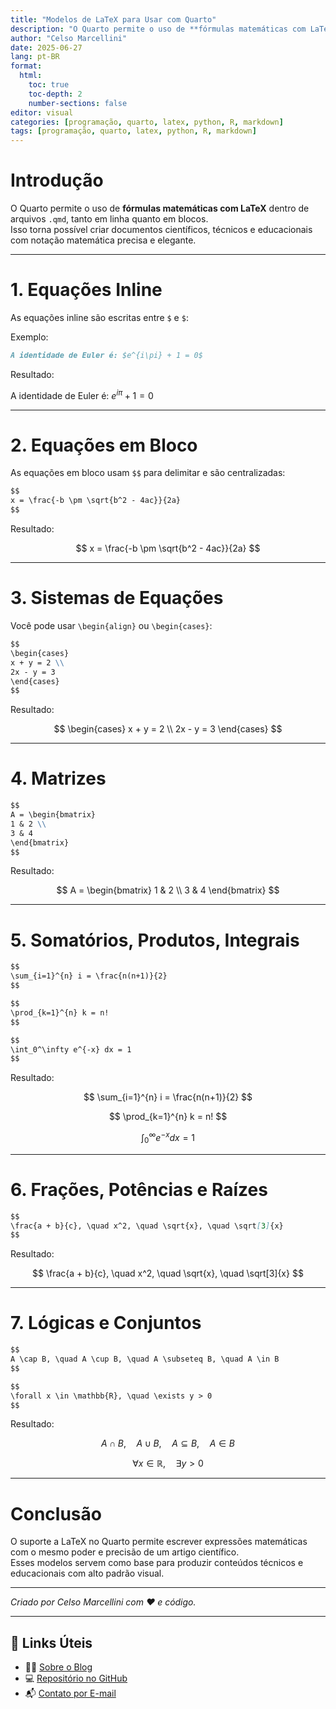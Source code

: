 ```yaml
---
title: "Modelos de LaTeX para Usar com Quarto"
description: "O Quarto permite o uso de **fórmulas matemáticas com LaTeX** dentro de arquivos `.qmd`, tanto em linha quanto em blocos."
author: "Celso Marcellini"
date: 2025-06-27
lang: pt-BR
format:
  html:
    toc: true
    toc-depth: 2
    number-sections: false
editor: visual
categories: [programação, quarto, latex, python, R, markdown]
tags: [programação, quarto, latex, python, R, markdown]
---
```


# Introdução

O Quarto permite o uso de **fórmulas matemáticas com LaTeX** dentro de arquivos `.qmd`, tanto em linha quanto em blocos.  
Isso torna possível criar documentos científicos, técnicos e educacionais com notação matemática precisa e elegante.

---

# 1. Equações Inline

As equações inline são escritas entre `$` e `$`:

Exemplo:

```markdown
A identidade de Euler é: $e^{i\pi} + 1 = 0$
```

Resultado:

A identidade de Euler é: $e^{i\pi} + 1 = 0$

---

# 2. Equações em Bloco

As equações em bloco usam `$$` para delimitar e são centralizadas:

```markdown
$$
x = \frac{-b \pm \sqrt{b^2 - 4ac}}{2a}
$$
```

Resultado:

$$
x = \frac{-b \pm \sqrt{b^2 - 4ac}}{2a}
$$

---

# 3. Sistemas de Equações

Você pode usar `\begin{align}` ou `\begin{cases}`:

```markdown
$$
\begin{cases}
x + y = 2 \\
2x - y = 3
\end{cases}
$$
```

Resultado:

$$
\begin{cases}
x + y = 2 \\
2x - y = 3
\end{cases}
$$

---

# 4. Matrizes

```markdown
$$
A = \begin{bmatrix}
1 & 2 \\
3 & 4
\end{bmatrix}
$$
```

Resultado:

$$
A = \begin{bmatrix}
1 & 2 \\
3 & 4
\end{bmatrix}
$$

---

# 5. Somatórios, Produtos, Integrais

```markdown
$$
\sum_{i=1}^{n} i = \frac{n(n+1)}{2}
$$

$$
\prod_{k=1}^{n} k = n!
$$

$$
\int_0^\infty e^{-x} dx = 1
$$
```

Resultado:

$$
\sum_{i=1}^{n} i = \frac{n(n+1)}{2}
$$

$$
\prod_{k=1}^{n} k = n!
$$

$$
\int_0^\infty e^{-x} dx = 1
$$

---

# 6. Frações, Potências e Raízes

```markdown
$$
\frac{a + b}{c}, \quad x^2, \quad \sqrt{x}, \quad \sqrt[3]{x}
$$
```

Resultado:

$$
\frac{a + b}{c}, \quad x^2, \quad \sqrt{x}, \quad \sqrt[3]{x}
$$

---

# 7. Lógicas e Conjuntos

```markdown
$$
A \cap B, \quad A \cup B, \quad A \subseteq B, \quad A \in B
$$

$$
\forall x \in \mathbb{R}, \quad \exists y > 0
$$
```

Resultado:

$$
A \cap B, \quad A \cup B, \quad A \subseteq B, \quad A \in B
$$

$$
\forall x \in \mathbb{R}, \quad \exists y > 0
$$

---

# Conclusão

O suporte a LaTeX no Quarto permite escrever expressões matemáticas com o mesmo poder e precisão de um artigo científico.  
Esses modelos servem como base para produzir conteúdos técnicos e educacionais com alto padrão visual.

---

*Criado por Celso Marcellini com ❤️ e código.*

---

## 🔗 Links Úteis

- 🧑‍🏫 [Sobre o Blog](../../posts/pessoal/sobre-o-blog.html)
- 💻 [Repositório no GitHub](https://github.com/marcellini-celso/blog-marcellini)
- 📬 [Contato por E-mail](mailto:prof.marcellini@gmail.com)


